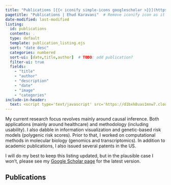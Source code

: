 ```yaml
---
title: "Publications [{{< iconify simple-icons googlescholar >}}](https://scholar.google.com/citations?user=KAzt_pYAAAAJ&hl=en)"
pagetitle: "Publications | Ehud Karavani"  # Remove iconify icon as it is rendered as the actual text
date-modified: last-modified
listing: 
  id: publications
  contents: .
  type: default
  template: publication_listing.ejs
  sort: "date desc"
  categories: numbered
  sort-ui: [date,title,author]  # TODO: add publication?
  filter-ui: true
  fields: 
    - "title"
    - "author"
    - "description"
    - "date"
    - "image"
    - "categories"
include-in-header: 
  text: <script type='text/javascript' src='https://d1bxh8uas1mnw7.cloudfront.net/assets/embed.js'></script>  # Altmetric badge
---
```


My current research focus revolves mainly around causal inference.
Both applications (mainly around healthcare) and methodology (including usability).
I also dabble in information visualization and genetic-based risk models (polygenic risk scores).
Prior to that, I worked on computational methods in molecular biology (genomics and transcriptomics).
In addition to academic publications, I also issued several patents in the US.

I will do my best to keep this listing updated,
but in the plausible case I won't,
please see my [Google Scholar page](https://scholar.google.com/citations?user=KAzt_pYAAAAJ&hl=en)
for the latest version.

## Publications
<!-- :::{#publications}
::: -->
